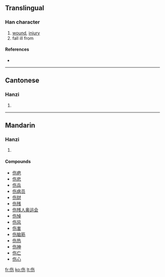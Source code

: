 {{see|傷}}
==Translingual==

===Han character===
{{Han char|rn=9|rad=人|as=04|sn=6|four=|canj=人人大尸 (OOKS)}}

# [[wound]], [[injury]]
# fall ill from

====References====
* {{Han ref|kx=0096.121|hdz=10124.010|uh=4F24|ud=20260}}

----

==Cantonese==

===Hanzi===
{{yue-hanzi|jyut=|y=seung1}}

# {{defn|Cantonese}}

----

==Mandarin==

===Hanzi===
{{cmn-hanzi|tra=傷|pin=[[shāng]] ([[shang1]])|wg=shang<sup>1</sup>}}

# {{defn|Mandarin}}

====Compounds====
* [[伤疤]]
* [[伤悲]]
* [[伤兵]]
* [[伤病员]]
* [[伤财]]
* [[伤残]]
* [[伤残人奥运会]]
* [[伤悼]]
* [[伤风]]
* [[伤害]]
* [[伤脑筋]]
* [[伤热]]
* [[伤神]]
* [[伤亡]]
* [[伤心]]

[[fr:伤]]
[[ko:伤]]
[[lt:伤]]